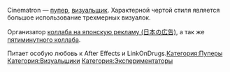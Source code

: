 {{Инфобокс для пуперов
|title2=Cinematron
|другие_ники=Anton.чиque
|image3=[[Файл:Cinematron.jpg|left]]
|сферы_творчества=RYTP, 3D-моделирование
|год_начала=13 сент. 2013 г.
|image4=
|имя_фамилия=Антон
|дата_рождения=15 октября
|место_проживания=
|ссылки=
*[https://www.youtube.com/channel/UCswNAhhsm1RSeb3E3n9XgUQ Канал]
*[https://www.youtube.com/channel/UCSj7sPeBFp5pXX39JOlNmxA Альт]
*[https://vk.com/cnmtrnpubl Группа ВК]
*[https://soundcloud.com/cinematron Soundcloud]
}}Cinematron — [[Пуперы|пупер]], [[Визуальщики|визуальщик]]. Характерной чертой стиля является большое использование трехмерных визуалок.

Организатор [https://youtu.be/xp-AvETQmN4 коллаба на японскую рекламу (日本の広告)], а так же [https://youtu.be/l4ddzevXZJ8 пятиминутного коллаба].

Питает особую любовь к After Effects и LinkOnDrugs.[[Категория:Пуперы]]
[[Категория:Визуальщики]]
[[Категория:Экспериментаторы]]